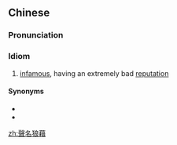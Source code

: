 {{also|声名狼藉}}
==Chinese==
{{zh-forms|s=声名狼藉|type=22}}

===Pronunciation===
{{zh-pron
|m=shēngmínglángjí
|cat=id
}}

===Idiom===
{{zh-idiom}}
# [[infamous]], having an extremely bad [[reputation]]

====Synonyms====
* {{zh-l|臭名昭著}}
* {{zh-l|名譽掃地}}

[[zh:聲名狼藉]]